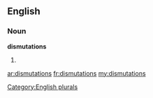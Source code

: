 ==English==

===Noun===
'''dismutations'''

# {{plural of|[[dismutation]]}}

[[Category:English plurals]]

[[ar:dismutations]]
[[fr:dismutations]]
[[my:dismutations]]